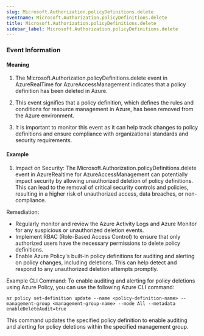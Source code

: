 ```yaml
--- 
slug: Microsoft.Authorization.policyDefinitions.delete
eventname: Microsoft.Authorization.policyDefinitions.delete
title: Microsoft.Authorization.policyDefinitions.delete
sidebar_label: Microsoft.Authorization.policyDefinitions.delete
---
```

                       
### Event Information

#### Meaning

1. The Microsoft.Authorization.policyDefinitions.delete event in AzureRealTime for AzureAccessManagement indicates that a policy definition has been deleted in Azure.

2. This event signifies that a policy definition, which defines the rules and conditions for resource management in Azure, has been removed from the Azure environment.

3. It is important to monitor this event as it can help track changes to policy definitions and ensure compliance with organizational standards and security requirements.

#### Example

1. Impact on Security: The Microsoft.Authorization.policyDefinitions.delete event in AzureRealtime for AzureAccessManagement can potentially impact security by allowing unauthorized deletion of policy definitions. This can lead to the removal of critical security controls and policies, resulting in a higher risk of unauthorized access, data breaches, or non-compliance.

Remediation:
- Regularly monitor and review the Azure Activity Logs and Azure Monitor for any suspicious or unauthorized deletion events.
- Implement RBAC (Role-Based Access Control) to ensure that only authorized users have the necessary permissions to delete policy definitions.
- Enable Azure Policy's built-in policy definitions for auditing and alerting on policy changes, including deletions. This can help detect and respond to any unauthorized deletion attempts promptly.

Example CLI Command:
To enable auditing and alerting for policy deletions using Azure Policy, you can use the following Azure CLI command:

```
az policy set-definition update --name <policy-definition-name> --management-group <management-group-name> --mode All --metadata enableDeleteAudit=true
```

This command updates the specified policy definition to enable auditing and alerting for policy deletions within the specified management group.


 